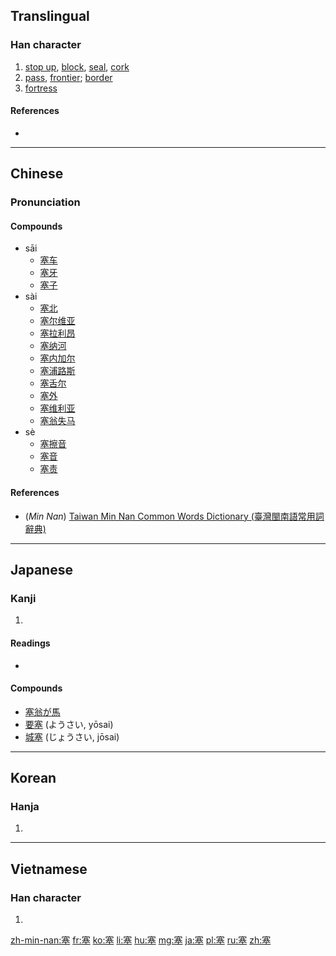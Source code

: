 ==Translingual==

===Han character===
{{Han char|rn=32|rad=土|as=10|sn=13|four=3010<sub>4</sub>|canj=十廿金土 (JTCG)|ids=⿱[[𡨄]][[土]]}}

# [[stop up]], [[block]], [[seal]], [[cork]]
# [[pass]], [[frontier]]; [[border]]
# [[fortress]]

====References====
* {{Han ref|kx=0236.090|dkj=05349|dj=0474.020|hdz=10475.010|uh=585E|ud=22622|bh=B6EB|bd=46827}}

----

==Chinese==
{{zh-hanzi-box|[[塞]]}}

===Pronunciation===
{{zh-pron
|m=sāi,sài,sè
|c=coi3,sak1
|mn=sat/sài
|mc=y
|oc=y
|ma=Zh-sai.ogg
|cat=v,n
}}

====Compounds====
* sāi
** [[塞车]]
** [[塞牙]]
** [[塞子]]
* sài
** [[塞北]]
** [[塞尔维亚]]
** [[塞拉利昂]]
** [[塞纳河]]
** [[塞内加尔]]
** [[塞浦路斯]]
** [[塞舌尔]]
** [[塞外]]
** [[塞维利亚]]
** [[塞翁失马]]
* sè
** [[塞擦音]]
** [[塞音]]
** [[塞责]]

====References====
*(''Min Nan'') [http://twblg.dict.edu.tw/holodict_new/result_detail.jsp?n_no=9387&curpage=1&sample=%E5%A1%9E&radiobutton=1&querytarget=1&limit=20&pagenum=1&rowcount=3 Taiwan Min Nan Common Words Dictionary (臺灣閩南語常用詞辭典)]

----

==Japanese==

===Kanji===
{{ja-kanji|grade=c|rs=土10}}

# {{defn|lang=ja|sort=土10}}

====Readings====
* {{ja-readings|on=[[そく]] (soku), [[さい]] (sai)|kun=[[ふさぐ]] (fusagu), [[みちる]] (michiru), [[とりで]] (toride)}}

====Compounds====
* [[塞翁が馬]]
* [[要塞]] (ようさい, yōsai)
* [[城塞]] (じょうさい, jōsai)

----

==Korean==

===Hanja===
{{ko-hanja|hangeul=[[새]], [[색]]|rv=sae, saek|mr=sae, saek|y=say, sayk}}

# {{defn|lang=ko|sort=土10}}

----

==Vietnamese==

===Han character===
{{vi-hantu|[[tắc]], [[tái]]|rs=土10}}

# {{defn|lang=vi|sort=土10}}

[[zh-min-nan:塞]]
[[fr:塞]]
[[ko:塞]]
[[li:塞]]
[[hu:塞]]
[[mg:塞]]
[[ja:塞]]
[[pl:塞]]
[[ru:塞]]
[[zh:塞]]